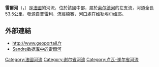 {{noteTA
|G1=法国地名
|G2=单位
}}
{{Infobox river
| name                = 雷尔河
| native_name         = Rère
| image               = 
| image_size          = 
| image_caption       = 
| map                 = 
| map_caption         = 
| source1_location    = [[普雷利_(谢尔省)|普雷利]]
| source1_coordinates = {{coord|47|22|11|N|2|22|34|E}}
| source1_elevation   = 206米
| mouth_location      = [[维勒埃尔维耶|维勒埃尔维耶]]
| mouth_coordinates   = {{coord|47|21|33|N|1|49|40|E}}
| mouth_elevation     = 87米
| progression         = {{RSauldre}}
| subdivision_type1   = [[世界政區索引|国家]]
| subdivision_name1   = {{FR}}
| length              = {{convert|53.5|km|mi|abbr=on}}
| discharge1_avg      = {{convert|1.5|m3/s|cuft/s|abbr=on}}
| basin_size          = {{convert|443|km2|mi2|abbr=on}}
}}
'''雷爾河'''（{{lang-fr|Rère}}，{{IPA-fr|ʁɛʁ}}）是[[法國|法國]]的河流，位於該國中部，屬於[[索尔德河|索尔德河]]的左支流，河道全長53.5公里，發源自[[普雷利_(谢尔省)|普雷利]]，流經[[楠赛|楠赛]]，河口處在[[维勒埃尔维耶|维勒埃尔维耶]]。

==外部連結==
*http://www.geoportail.fr {{Wayback|url=http://www.geoportail.fr/ |date=20101215171356 }}
*[http://sandre.eaufrance.fr/app/chainage/courdo/htm/K64-030-.php?cg=K64-030- Sandre数据库中的雷爾河]

{{France-geo-stub}}
{{DEFAULTSORT:Rère}}
[[Category:法國河流|Category:法國河流]]
[[Category:谢尔省河流|Category:谢尔省河流]]
[[Category:卢瓦-谢尔省河流|Category:卢瓦-谢尔省河流]]